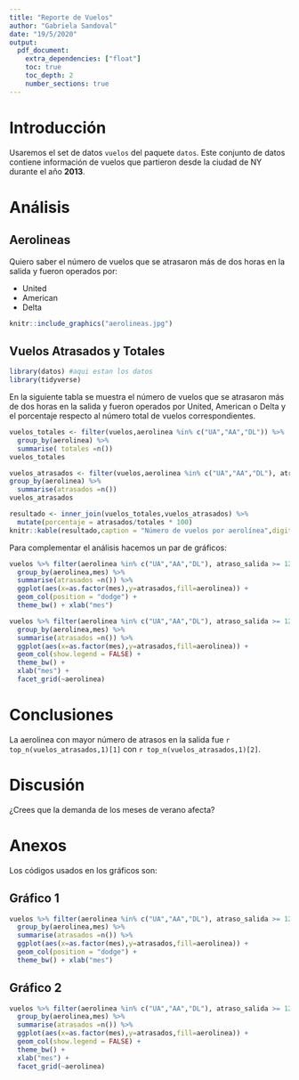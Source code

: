 ```yaml
---
title: "Reporte de Vuelos"
author: "Gabriela Sandoval"
date: "19/5/2020"
output: 
  pdf_document:
    extra_dependencies: ["float"]
    toc: true
    toc_depth: 2
    number_sections: true
---
```


<!--Reporte basado en el Ejercicio 3-->

\newpage
# Introducción

Usaremos el set de datos `vuelos` del paquete `datos`. Este conjunto de datos contiene información de vuelos que partieron desde la ciudad de NY durante el año **2013**.

# Análisis

## Aerolineas

Quiero saber el número de vuelos que se atrasaron más de dos horas en la salida y fueron operados por:

+ United
+ American
+ Delta 

```r
knitr::include_graphics("aerolineas.jpg")
```

## Vuelos Atrasados y Totales

```r
library(datos) #aqui estan los datos
library(tidyverse)
```

En la siguiente tabla se muestra el número de vuelos que se atrasaron más de dos horas en la salida y fueron operados por United, American o Delta y el porcentaje respecto al número total de vuelos correspondientes.


```r
vuelos_totales <- filter(vuelos,aerolinea %in% c("UA","AA","DL")) %>% 
  group_by(aerolinea) %>% 
  summarise( totales =n())
vuelos_totales
```

```r
vuelos_atrasados <- filter(vuelos,aerolinea %in% c("UA","AA","DL"), atraso_salida >= 120) %>% 
group_by(aerolinea) %>% 
  summarise(atrasados =n())
vuelos_atrasados
```

```r
resultado <- inner_join(vuelos_totales,vuelos_atrasados) %>% 
  mutate(porcentaje = atrasados/totales * 100)
knitr::kable(resultado,caption = "Número de vuelos por aerolínea",digits=2)
```

\vspace{1cm}
<!--eso lo uamo para insertar espacio de linea-->

Para complementar el análisis hacemos un par de gráficos:


```r
vuelos %>% filter(aerolinea %in% c("UA","AA","DL"), atraso_salida >= 120)%>% 
  group_by(aerolinea,mes) %>% 
  summarise(atrasados =n()) %>% 
  ggplot(aes(x=as.factor(mes),y=atrasados,fill=aerolinea)) + 
  geom_col(position = "dodge") + 
  theme_bw() + xlab("mes")
```


```r
vuelos %>% filter(aerolinea %in% c("UA","AA","DL"), atraso_salida >= 120)%>% 
  group_by(aerolinea,mes) %>% 
  summarise(atrasados =n()) %>% 
  ggplot(aes(x=as.factor(mes),y=atrasados,fill=aerolinea)) + 
  geom_col(show.legend = FALSE) + 
  theme_bw() +
  xlab("mes") +
  facet_grid(~aerolinea) 
```



# Conclusiones

La aerolinea con mayor número de atrasos en la salida fue `r top_n(vuelos_atrasados,1)[1] ` con `r top_n(vuelos_atrasados,1)[2]`.


# Discusión

¿Crees que la demanda de los meses de verano afecta?


\newpage

# Anexos
<!-- este es un comentario-->

Los códigos usados en los gráficos son:

## Gráfico 1

```r
vuelos %>% filter(aerolinea %in% c("UA","AA","DL"), atraso_salida >= 120)%>% 
  group_by(aerolinea,mes) %>% 
  summarise(atrasados =n()) %>% 
  ggplot(aes(x=as.factor(mes),y=atrasados,fill=aerolinea)) + 
  geom_col(position = "dodge") + 
  theme_bw() + xlab("mes")
```

## Gráfico 2

```r
vuelos %>% filter(aerolinea %in% c("UA","AA","DL"), atraso_salida >= 120)%>% 
  group_by(aerolinea,mes) %>% 
  summarise(atrasados =n()) %>% 
  ggplot(aes(x=as.factor(mes),y=atrasados,fill=aerolinea)) + 
  geom_col(show.legend = FALSE) + 
  theme_bw() +
  xlab("mes") +
  facet_grid(~aerolinea) 
```

 


